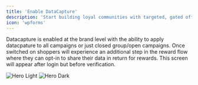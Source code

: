 ```yaml
---
title: 'Enable DataCapture'
description: 'Start building loyal communities with targeted, gated offers.'
icon: 'wpforms'
---
```


Datacapture is enabled at the brand level with the ability to apply datacpature to all campaigns or just closed group/open campaigns.
Once switched on shoppers will experience an additional step in the reward flow where they can opt-in to share their data in return for rewards. This screen will
appear after login but before verification.

<Frame caption="Datacapture adds an additional step to the reward flow where you can collect data from shoppers">
  <img
    className="block dark:hidden"
    src="/images/dataCaptureFlow.png"
    alt="Hero Light"
  />
  <img
    className="hidden dark:block"
    src="/images/dataCaptureFlow.png"
    alt="Hero Dark"
  />
</Frame>

